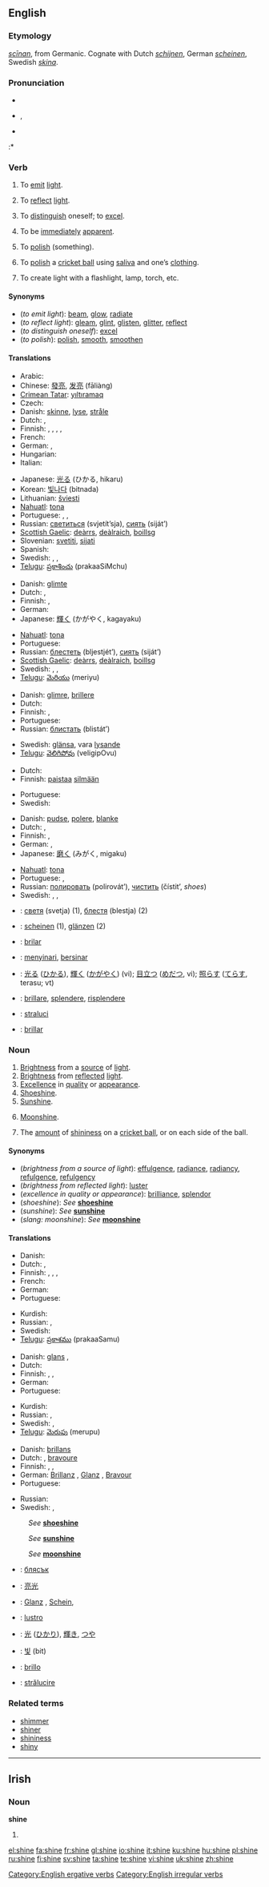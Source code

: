 {{wikipedia|dab=shine}}
==English==

===Etymology===
{{OE.}} ''[[scinan|scīnan]]'', from Germanic.  Cognate with Dutch ''[[schijnen]]'', German ''[[scheinen]]'', Swedish ''[[skina]]''.

===Pronunciation===
* {{AHD|shīn}}
* {{IPA|/ʃaɪn/}}, {{SAMPA|/SaIn/}}
* {{audio|en-us-shine.ogg|Audio (US)}}
:* {{rhymes|aɪn}}

===Verb===
{{en-verb|shines|shining|'''[[shined]]''' or '''[[shone]]'''|'''[[shined]]''' or '''[[shone]]'''}}

# {{intransitive}} To [[emit]] [[light]].
# {{intransitive}} To [[reflect]] [[light]].
# {{intransitive}} To [[distinguish]] oneself; to [[excel]].
# {{intransitive}} To be [[immediately]] [[apparent]].
# {{transitive}} To [[polish]] (something).
# {{context|transitive|cricket}} To [[polish]] a [[cricket ball]] using [[saliva]] and one’s [[clothing]].
# {{transitive}} {{ergative}} To create light with a flashlight, lamp, torch, etc.

====Synonyms====
* (''to emit light''): [[beam]], [[glow]], [[radiate]]
* (''to reflect light''): [[gleam]], [[glint]], [[glisten]], [[glitter]], [[reflect]]
* (''to distinguish oneself''): [[excel]]
* (''to polish''): [[polish]], [[smooth]], [[smoothen]]

====Translations====
{{trans-top|to emit light}}
* Arabic: {{ARchar|[[لمع]]}} {{IPAchar|(lámaʕa)}}
* Chinese: [[發亮]], [[发亮]] (fāliàng)
* [[Crimean Tatar]]: [[yıltıramaq]]
* Czech: {{t-|cs|svítit}}
* Danish: [[skinne]], [[lyse]], [[stråle]]
* Dutch: {{t+|nl|schijnen}}, {{t|nl|stralen}}
* Finnish: {{t+|fi|loistaa}}, {{t+|fi|paistaa}}, {{t-|fi|hohtaa}}, {{t-|fi|helottaa}}, {{t-|fi|säteillä}}
* French: {{t+|fr|briller}}
* German: {{t+|de|leuchten}}, {{t+|de|scheinen}}
* Hungarian: {{t+|hu|ragyog}}
* Italian: {{t+|it|brillare}}
{{trans-mid}}
* Japanese: [[光る]] (ひかる, hikaru)
* Korean: [[빛나다]] (bitnada)
* Lithuanian: [[šviesti]]
* [[Nahuatl]]: [[tona]]
* Portuguese: {{t+|pt|brilhar}}, {{t+|pt|luzir}}, {{t+|pt|resplandecer}}
* Russian: [[светиться]] (svjetít’sja), [[сиять]] (siját’)
* [[Scottish Gaelic]]: [[deàrrs]], [[deàlraich]], [[boillsg]]
* Slovenian: [[svetiti]], [[sijati]]
* Spanish: {{t-|es|brillar}}
* Swedish: {{t+|sv|lysa}}, {{t-|sv|skina}}, {{t-|sv|stråla}}
* [[Telugu]]: [[ప్రకాశించు]] (prakaaSiMchu)
{{trans-bottom}}

{{trans-top|to reflect light}}
* Danish: [[glimte]]
* Dutch: {{t|nl|glanzen}}, {{t+|nl|blinken}}
* Finnish: {{t-|fi|heijastaa}}, {{t-|fi|kiiltää}}
* German: {{t+|de|glänzen}}
* Japanese: [[輝く]] (かがやく, kagayaku)
{{trans-mid}}
* [[Nahuatl]]: [[tona]]
* Portuguese: {{t+|pt|cintilar}}
* Russian: [[блестеть]] (bljestjét’), [[сиять]] (siját’)
* [[Scottish Gaelic]]: [[deàrrs]], [[deàlraich]], [[boillsg]]
* Swedish: {{t-|sv|blänka}}, {{t-|sv|glänsa}}, {{t+|sv|reflektera}}
* [[Telugu]]: [[మెరియు]] (meriyu)
{{trans-bottom}}

{{trans-top|to distinguish oneself}}
* Danish: [[glimre]], [[brillere]]
* Dutch: {{t|nl|uitblinken}}
* Finnish: {{t+|fi|loistaa}}, {{t-|fi|erottua}}
* Portuguese: {{t+|pt|sobressair}}
* Russian: [[блистать]] (blistát’)
{{trans-mid}}
* Swedish: [[glänsa]], vara [[lysande]]
* [[Telugu]]: [[వెలిగిపోవు]] (veligipOvu)
{{trans-bottom}}

{{trans-top|to be immediately apparent}}
* Dutch: {{t|nl|voor de hand liggen}}
* Finnish: [[paistaa]] [[silmä|silmään]]
{{trans-mid}}
* Portuguese: {{t+|pt|sobressair}}
* Swedish: {{t-|sv|lysa i ögonen}}
{{trans-bottom}}

{{trans-top|to polish}}
* Danish: [[pudse]], [[polere]], [[blanke]]
* Dutch: {{t|nl|opblinken}}, {{t-|nl|polieren}}
* Finnish: {{t-|fi|kiillottaa}}, {{t-|fi|puleerata}}
* German: {{t+|de|polieren}}, {{t-|de|bohnern}}
* Japanese: [[磨く]] (みがく, migaku)
{{trans-mid}}
* [[Nahuatl]]: [[tona]]
* Portuguese: {{t-|pt|lustrar}}, {{t+|pt|polir}}
* Russian: [[полировать]] (polirovát’), [[чистить]] (čístit’, ''shoes'')
* Swedish: {{t+|sv|blanka}}, {{t+|sv|polera}}, {{t+|sv|putsa}}
{{trans-bottom}}

{{trans-top|cricket: to polish a cricket ball}}
{{trans-mid}}
{{trans-bottom}}

{{checktrans}}
{{trans-top|Translations to be checked}}
*{{ttbc|Bulgarian}}: [[светя]] (svetja) (1), [[блестя]] (blestja) (2)
*{{ttbc|German}}: [[scheinen]] (1), [[glänzen]] (2)
*{{ttbc|Ido}}: [[brilar]]
*{{ttbc|Indonesian}}: [[sinar|menyinari]], [[sinar|bersinar]] <!-- huh? -->
{{trans-mid}}
*{{ttbc|Japanese}}: [[光る]] ([[ひかる]]), [[輝く]] ([[かがやく]]) (vi); [[目立つ]] ([[めだつ]], vi); [[照らす]] ([[てらす]], terasu; vt)
*{{ttbc|Italian}}: [[brillare]], [[splendere]], [[risplendere]]
*{{ttbc|Romanian}}: [[straluci]]
*{{ttbc|Spanish}}: [[brillar]]
{{trans-bottom}}

===Noun===
{{en-noun|-}}

# [[brightness|Brightness]] from a [[source]] of [[light]].
# [[brightness|Brightness]] from [[reflected]] [[light]].
# [[excellence|Excellence]] in [[quality]] or [[appearance]].
# [[shoeshine|Shoeshine]].
# [[sunshine|Sunshine]].
# {{slang}} [[moonshine|Moonshine]].
# {{cricket}} The [[amount]] of [[shininess]] on a [[cricket ball]], or on each side of the ball.

====Synonyms====
*(''brightness from a source of light''): [[effulgence]], [[radiance]], [[radiancy]], [[refulgence]], [[refulgency]]
*(''brightness from reflected light''): [[luster]]
*(''excellence in quality or appearance''): [[brilliance]], [[splendor]]
*(''shoeshine''): ''See'' '''[[shoeshine]]'''
*(''sunshine''): ''See'' '''[[sunshine]]'''
*(''slang: moonshine''): ''See'' '''[[moonshine]]'''

====Translations====
{{trans-top|brightness from a source of light}}
* Danish: {{t-|da|skin|n}}
* Dutch: {{t+|nl|schijn|f}}, {{t|nl|straling|f}}
* Finnish: {{t-|fi|loiste}}, {{t-|fi|paiste}}, {{t-|fi|hohde}}, {{t-|fi|kirkkaus}}
* French: {{t+|fr|éclat|m}}
* German: {{t+|de|Schein|m}}
* Portuguese: {{t+|pt|brilho|m}}
{{trans-mid}}
* Kurdish: {{KUchar|[[ڕۆشنایی‌]]}}
* Russian: {{t+|ru|свет|m|tr=svjet|sc=Cyrl}}, {{t+|ru|сияние|n|tr=sijánije|sc=Cyrl}}
* Swedish: {{t+|sv|sken|n}}
* [[Telugu]]: [[ప్రకాశము]] (prakaaSamu)
{{trans-bottom}}

{{trans-top|brightness from reflected light}}
* Danish: [[glans#Danish|glans]] {{c}},
* Dutch: {{t-|nl|glans|m}}
* Finnish: {{t+|fi|valo}}, {{t-|fi|hohde}}, {{t-|fi|loiste}}
* German: {{t+|de|Glanz|m}}
* Portuguese: {{t+|pt|brilho|m}}
{{trans-mid}}
* Kurdish: {{KUchar|[[بریقه‌]]}}
* Russian: {{t+|ru|блеск|m|tr=bljesk|sc=Cyrl}}, {{t+|ru|сияние|n|tr=sijánije|sc=Cyrl}}
* Swedish: {{t-|sv|blankhet|c}}, {{t-|sv|glans|c}}
* [[Telugu]]: [[మెరుపు]] (merupu)
{{trans-bottom}}

{{trans-top|excellence in quality or appearance}}
* Danish: [[brillans]] {{c}}
* Dutch: {{t|nl|uitmuntendheid|f}}, [[bravoure#Dutch|bravoure]] {{f}}
* Finnish: {{t-|fi|erinomaisuus}}, {{t-|fi|ylivoimaisuus}}, {{t-|fi|loistokkuus}}
* German: [[Brillanz]] {{f}}, [[Glanz]] {{m}}, [[Bravour]] {{f}}
* Portuguese: {{t+|pt|esplendor|m}}
{{trans-mid}}
* Russian: {{t+|ru|блеск|m|tr=bljesk|sc=Cyrl}}
* Swedish: {{t+|sv|finish|c}}, {{t-|sv|polish|c}}
{{trans-bottom}}

{{trans-top|shoeshine}}
: ''See'' '''[[shoeshine]]'''
{{trans-bottom}}

{{trans-top|sunshine}}
: ''See'' '''[[sunshine]]'''
{{trans-bottom}}

{{trans-top|slang: moonshine}}
: ''See'' '''[[moonshine]]'''
{{trans-bottom}}

{{trans-top|cricket: the amount of shininess on a cricket ball}}
{{trans-mid}}
{{trans-bottom}}

{{checktrans}}
{{trans-top|Translations to be checked}}
*{{ttbc|Bulgarian}}: [[блясък]] {{m}}
*{{ttbc|Chinese}}: [[亮光]]
*{{ttbc|German}}: [[Glanz]] {{m}}, [[Schein]], {{m}}
*{{ttbc|Italian}}: [[lustro]] {{m}}
{{trans-mid}}
*{{ttbc|Japanese}}: [[光]] ([[ひかり]]), [[輝き]], [[つや]]
*{{ttbc|Korean}}: [[빛]] (bit)
*{{ttbc|Spanish}}: [[brillo]] {{m}}
*{{ttbc|Romanian}}: [[strălucire]] {{f}}
{{trans-bottom}}

===Related terms===
*[[shimmer]]
*[[shiner]]
*[[shininess]]
*[[shiny]]

[[Category:English ergative verbs]]
[[Category:English irregular verbs]]

----

==Irish==

===Noun===
'''shine'''

# {{mutation of|sine#Irish|sine}}

[[el:shine]]
[[fa:shine]]
[[fr:shine]]
[[gl:shine]]
[[io:shine]]
[[it:shine]]
[[ku:shine]]
[[hu:shine]]
[[pl:shine]]
[[ru:shine]]
[[fi:shine]]
[[sv:shine]]
[[ta:shine]]
[[te:shine]]
[[vi:shine]]
[[uk:shine]]
[[zh:shine]]